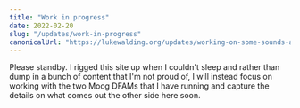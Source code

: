 ```yaml
---
title: "Work in progress"
date: 2022-02-20
slug: "/updates/work-in-progress"
canonicalUrl: "https://lukewalding.org/updates/working-on-some-sounds-and-posts"
---
```


Please standby. I rigged this site up when I couldn't sleep and rather than dump in a bunch of content that I'm not proud of, I will instead focus on working with the two Moog DFAMs that I have running and capture the details on what comes out the other side here soon.